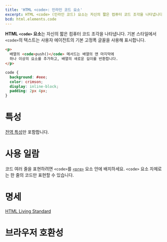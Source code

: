 ```yaml
---
title: 'HTML <code>: 인라인 코드 요소'
excerpt: HTML <code> (인라인 코드) 요소는 자신의 짧은 컴퓨터 코드 조각을 나타냅니다. 기본 스타일에서 <code>의 텍스트는 사용자 에이전트의 기본 고정폭 글꼴을 사용해 표시합니다.
bcd: html.elements.code
---
```


**HTML `<code>` 요소**는 자신의 짧은 컴퓨터 코드 조각을 나타냅니다. 기본 스타일에서 `<code>`의 텍스트는 사용자 에이전트의 기본 고정폭 글꼴을 사용해 표시합니다.

<HTMLDemo height={70}>

```html
<p>
  배열의 <code>push()</code> 메서드는 배열의 맨 마지막에
  하나 이상의 요소를 추가하고, 배열의 새로운 길이를 반환합니다.
</p>
```

```css
code {
  background: #eee;
  color: crimson;
  display: inline-block;
  padding: 2px 4px;
}
```

</HTMLDemo>

# 특성

[전역 특성](/docs/Web/HTML/Global_attributes)만 포함합니다.

# 사용 일람

코드 여러 줄을 표현하려면 `<code>`를 [`<pre>`](./pre) 요소 안에 배치하세요. `<code>` 요소 자체로는 한 줄의 코드만 표현할 수 있습니다.

# 명세

[HTML Living Standard](https://html.spec.whatwg.org/multipage/semantics.html#the-code-element)

# 브라우저 호환성

<BrowserCompat data={bcd} />
